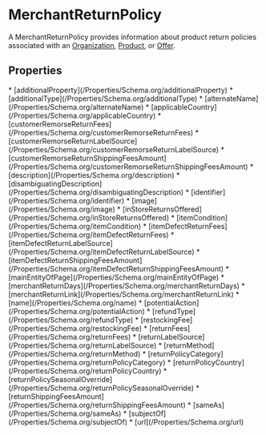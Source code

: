   
# MerchantReturnPolicy

A MerchantReturnPolicy provides information about product return policies associated with an <a class="localLink" href="/Organization">Organization</a>, <a class="localLink" href="/Product">Product</a>, or <a class="localLink" href="/Offer">Offer</a>.

## Properties

<Grid>
* [additionalProperty](/Properties/Schema.org/additionalProperty)
* [additionalType](/Properties/Schema.org/additionalType)
* [alternateName](/Properties/Schema.org/alternateName)
* [applicableCountry](/Properties/Schema.org/applicableCountry)
* [customerRemorseReturnFees](/Properties/Schema.org/customerRemorseReturnFees)
* [customerRemorseReturnLabelSource](/Properties/Schema.org/customerRemorseReturnLabelSource)
* [customerRemorseReturnShippingFeesAmount](/Properties/Schema.org/customerRemorseReturnShippingFeesAmount)
* [description](/Properties/Schema.org/description)
* [disambiguatingDescription](/Properties/Schema.org/disambiguatingDescription)
* [identifier](/Properties/Schema.org/identifier)
* [image](/Properties/Schema.org/image)
* [inStoreReturnsOffered](/Properties/Schema.org/inStoreReturnsOffered)
* [itemCondition](/Properties/Schema.org/itemCondition)
* [itemDefectReturnFees](/Properties/Schema.org/itemDefectReturnFees)
* [itemDefectReturnLabelSource](/Properties/Schema.org/itemDefectReturnLabelSource)
* [itemDefectReturnShippingFeesAmount](/Properties/Schema.org/itemDefectReturnShippingFeesAmount)
* [mainEntityOfPage](/Properties/Schema.org/mainEntityOfPage)
* [merchantReturnDays](/Properties/Schema.org/merchantReturnDays)
* [merchantReturnLink](/Properties/Schema.org/merchantReturnLink)
* [name](/Properties/Schema.org/name)
* [potentialAction](/Properties/Schema.org/potentialAction)
* [refundType](/Properties/Schema.org/refundType)
* [restockingFee](/Properties/Schema.org/restockingFee)
* [returnFees](/Properties/Schema.org/returnFees)
* [returnLabelSource](/Properties/Schema.org/returnLabelSource)
* [returnMethod](/Properties/Schema.org/returnMethod)
* [returnPolicyCategory](/Properties/Schema.org/returnPolicyCategory)
* [returnPolicyCountry](/Properties/Schema.org/returnPolicyCountry)
* [returnPolicySeasonalOverride](/Properties/Schema.org/returnPolicySeasonalOverride)
* [returnShippingFeesAmount](/Properties/Schema.org/returnShippingFeesAmount)
* [sameAs](/Properties/Schema.org/sameAs)
* [subjectOf](/Properties/Schema.org/subjectOf)
* [url](/Properties/Schema.org/url)
</Grid>


